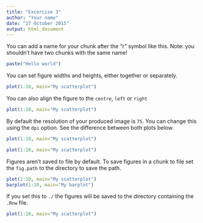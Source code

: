 ```yaml
---
title: "Excercise 3"
author: "Your name"
date: "27 October 2015"
output: html_document
---
```


You can add a name for your chunk after the "r" symbol like this. Note: you shouldn't have two chunks with the same name!
```r
paste("Hello world")
```


You can set figure widths and heights, either together or separately. 
```r
plot(1:10, main="My scatterplot")
```

You can also align the figure to the `centre`, `left` or `right`
```r
plot(1:10, main="My scatterplot")
```

By default the resolution of your produced image is `75`. You can change this using the `dpi` option. See the difference between both plots below. 
```r
plot(1:10, main="My scatterplot")
```

```r
plot(1:10, main="My scatterplot")
```

Figures aren't saved to file by default. To save figures in a chunk to file set the `fig.path` to the directory to save the path. 

```r
plot(1:10, main="My scatterplot")
barplot(1:10, main="My barplot")
```

If you set this to `./` the figures will be saved to the directory containing the `.Rnw` file.

```r
plot(1:10, main="My scatterplot")
```


